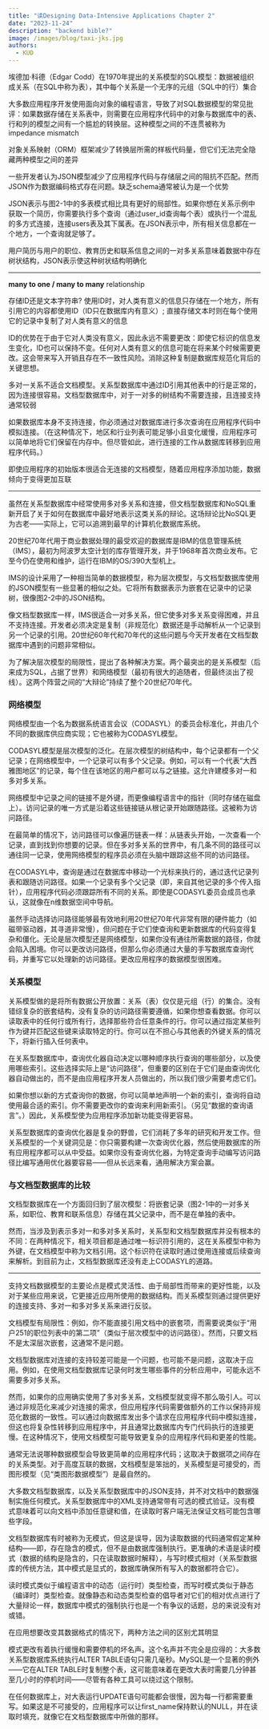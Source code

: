 ```yaml
---
title: "读Designing Data-Intensive Applications Chapter 2"
date: "2023-11-24"
description: "backend bible?"
image: /images/blog/taxi-jks.jpg
authors:
  - KUD
---
```


埃德加·科德（Edgar Codd）在1970年提出的关系模型的SQL模型：数据被组织成关系（在SQL中称为表），其中每个关系是一个无序的元组（SQL中的行）集合

大多数应用程序开发使用面向对象的编程语言，导致了对SQL数据模型的常见批评：如果数据存储在关系表中，则需要在应用程序代码中的对象与数据库中的表、行和列的模型之间有一个尴尬的转换层。这种模型之间的不连贯被称为impedance mismatch

对象关系映射（ORM）框架减少了转换层所需的样板代码量，但它们无法完全隐藏两种模型之间的差异

一些开发者认为JSON模型减少了应用程序代码与存储层之间的阻抗不匹配。然而JSON作为数据编码格式存在问题。缺乏schema通常被认为是一个优势

JSON表示与图2-1中的多表模式相比具有更好的局部性。如果你想在关系示例中获取一个简历，你需要执行多个查询（通过user_id查询每个表）或执行一个混乱的多方式连接，连接users表及其下属表。在JSON表示中，所有相关信息都在一个地方，一个查询就足够了。

用户简历与用户的职位、教育历史和联系信息之间的一对多关系意味着数据中存在树状结构，JSON表示使这种树状结构明确化

---

**many to one / many to many** relationship

存储ID还是文本字符串? 使用ID时，对人类有意义的信息只存储在一个地方，所有引用它的内容都使用ID（ID只在数据库内有意义）; 直接存储文本时则在每个使用它的记录中复制了对人类有意义的信息

ID的优势在于由于它对人类没有意义，因此永远不需要更改：即使它标识的信息发生变化，ID也可以保持不变。任何对人类有意义的信息可能在将来某个时候需要更改。这会带来写入开销且存在不一致性风险。消除这种复制是数据库规范化背后的关键思想。

多对一关系不适合文档模型。关系型数据库中通过ID引用其他表中的行是正常的，因为连接很容易。文档型数据库中，对于一对多的树结构不需要连接，且连接支持通常较弱

如果数据库本身不支持连接，你必须通过对数据库进行多次查询在应用程序代码中模拟连接。（在这种情况下，地区和行业列表可能足够小且变化缓慢，应用程序可以简单地将它们保留在内存中。但尽管如此，进行连接的工作从数据库转移到应用程序代码。）

即使应用程序的初始版本很适合无连接的文档模型，随着应用程序添加功能，数据倾向于变得更加互联

---

虽然在关系型数据库中经常使用多对多关系和连接，但文档型数据库和NoSQL重新开启了关于如何在数据库中最好地表示这类关系的辩论。这场辩论比NoSQL更为古老——实际上，它可以追溯到最早的计算机化数据库系统。

20世纪70年代用于商业数据处理的最受欢迎的数据库是IBM的信息管理系统（IMS），最初为阿波罗太空计划的库存管理开发，并于1968年首次商业发布。它至今仍在使用和维护，运行在IBM的OS/390大型机上。

IMS的设计采用了一种相当简单的数据模型，称为层次模型，与文档型数据库使用的JSON模型有一些显著的相似之处。它将所有数据表示为嵌套在记录中的记录树，很像图2-2中的JSON结构。

像文档型数据库一样，IMS很适合一对多关系，但它使多对多关系变得困难，并且不支持连接。开发者必须决定是复制（非规范化）数据还是手动解析从一个记录到另一个记录的引用。20世纪60年代和70年代的这些问题与今天开发者在文档型数据库中遇到的问题非常相似。

为了解决层次模型的局限性，提出了各种解决方案。两个最突出的是关系模型（后来成为SQL，占据了世界）和网络模型（最初有很大的追随者，但最终淡出了视线）。这两个阵营之间的“大辩论”持续了整个20世纪70年代。

### 网络模型

网络模型由一个名为数据系统语言会议（CODASYL）的委员会标准化，并由几个不同的数据库供应商实现；它也被称为CODASYL模型。

CODASYL模型是层次模型的泛化。在层次模型的树结构中，每个记录都有一个父记录；在网络模型中，一个记录可以有多个父记录。例如，可以有一个代表“大西雅图地区”的记录，每个住在该地区的用户都可以与之链接。这允许建模多对一和多对多关系。

网络模型中记录之间的链接不是外键，而更像编程语言中的指针（同时存储在磁盘上）。访问记录的唯一方式是沿着这些链接链从根记录开始跟随路径。这被称为访问路径。

在最简单的情况下，访问路径可以像遍历链表一样：从链表头开始，一次查看一个记录，直到找到你想要的记录。但在多对多关系的世界中，有几条不同的路径可以通往同一记录，使用网络模型的程序员必须在头脑中跟踪这些不同的访问路径。

在CODASYL中，查询是通过在数据库中移动一个光标来执行的，通过迭代记录列表和跟随访问路径。如果一个记录有多个父记录（即，来自其他记录的多个传入指针），应用程序代码必须跟踪所有不同的关系。即使是CODASYL委员会成员也承认，这就像在n维数据空间中导航。

虽然手动选择访问路径能够最有效地利用20世纪70年代非常有限的硬件能力（如磁带驱动器，其寻道非常慢），但问题在于它们使查询和更新数据库的代码变得复杂和僵化。无论是层次模型还是网络模型，如果你没有通往所需数据的路径，你就会陷入困境。你可以更改访问路径，但那么你必须通过大量的手写数据库查询代码，并重写它以处理新的访问路径。更改应用程序的数据模型很困难。

### 关系模型

关系模型做的是将所有数据公开放置：关系（表）仅仅是元组（行）的集合。没有错综复杂的嵌套结构，没有复杂的访问路径需要遵循，如果你想查看数据。你可以读取表中的任何行或所有行，选择那些符合任意条件的行。你可以通过指定某些列作为键并匹配这些键来读取特定的行。你可以在不担心与其他表的外键关系的情况下，将新行插入任何表中。

在关系型数据库中，查询优化器自动决定以哪种顺序执行查询的哪些部分，以及使用哪些索引。这些选择实际上是“访问路径”，但重要的区别在于它们是由查询优化器自动做出的，而不是由应用程序开发人员做出的，所以我们很少需要考虑它们。

如果你想以新的方式查询你的数据，你可以简单地声明一个新的索引，查询将自动使用最合适的索引。你不需要更改你的查询来利用新索引。（另见“数据的查询语言”。）因此，关系模型使为应用程序添加新功能变得更容易。

关系型数据库的查询优化器是复杂的野兽，它们消耗了多年的研究和开发工作。但关系模型的一个关键洞见是：你只需要构建一次查询优化器，然后使用数据库的所有应用程序都可以从中受益。如果你没有查询优化器，为特定查询手动编写访问路径比编写通用优化器要容易——但从长远来看，通用解决方案会赢。

### 与文档型数据库的比较

文档型数据库在一个方面回归到了层次模型：将嵌套记录（图2-1中的一对多关系，如职位、教育和联系信息）存储在其父记录中，而不是在单独的表中。

然而，当涉及到表示多对一和多对多关系时，关系型和文档型数据库并没有根本的不同：在两种情况下，相关项目都是通过唯一标识符引用的，这在关系模型中称为外键，在文档模型中称为文档引用。这个标识符在读取时通过使用连接或后续查询来解析。到目前为止，文档型数据库还没有走上CODASYL的道路。

---

支持文档数据模型的主要论点是模式灵活性、由于局部性而带来的更好性能，以及对于某些应用来说，它更接近应用所使用的数据结构。而关系模型则通过提供更好的连接支持、多对一和多对多关系来进行反驳。

文档模型有局限性：例如，你不能直接引用文档中的嵌套项，而需要说类似于“用户251的职位列表中的第二项”（类似于层次模型中的访问路径）。然而，只要文档不是太深层次嵌套，这通常不是问题。

文档型数据库对连接的支持较差可能是一个问题，也可能不是问题，这取决于应用。例如，在使用文档型数据库记录何时发生哪些事件的分析应用中，可能永远不需要多对多关系。

然而，如果你的应用确实使用了多对多关系，文档模型就变得不那么吸引人。可以通过非规范化来减少对连接的需求，但应用程序代码需要做额外的工作以保持非规范化数据的一致性。可以通过向数据库发出多个请求在应用程序代码中模拟连接，但这也将复杂性转移到应用程序中，并且通常比数据库内专门代码执行的连接更慢。在这种情况下，使用文档模型可能导致更复杂的应用程序代码和更差的性能。

通常无法说哪种数据模型会导致更简单的应用程序代码；这取决于数据项之间存在的关系类型。对于高度互联的数据，文档模型是笨拙的，关系模型是可接受的，而图形模型（见“类图形数据模型”）是最自然的。

大多数文档型数据库，以及关系型数据库中的JSON支持，并不对文档中的数据强制实施任何模式。关系型数据库中的XML支持通常带有可选的模式验证。没有模式意味着可以向文档中添加任意键和值，在读取时客户端无法保证文档可能包含哪些字段。

文档型数据库有时被称为无模式，但这是误导，因为读取数据的代码通常假定某种结构——即，存在隐含的模式，但不是由数据库强制执行。更准确的术语是读时模式（数据的结构是隐含的，只在读取数据时解释），与写时模式相对（关系型数据库的传统方法，其中模式是显式的，数据库确保所有写入的数据都符合它）。

读时模式类似于编程语言中的动态（运行时）类型检查，而写时模式类似于静态（编译时）类型检查。就像静态和动态类型检查的倡导者对它们的相对优点进行了大量辩论一样，数据库中模式的强制执行也是一个有争议的话题，总的来说没有对或错。

在应用想要改变其数据格式的情况下，两种方法之间的区别尤其明显

模式更改有着执行缓慢和需要停机的坏名声。这个名声并不完全是应得的：大多数关系型数据库系统执行ALTER TABLE语句只需几毫秒。MySQL是一个显著的例外——它在ALTER TABLE时复制整个表，这可能意味着在更改大表时需要几分钟甚至几小时的停机时间——尽管有各种工具可以绕过这个限制。

在任何数据库上，对大表运行UPDATE语句可能都会很慢，因为每一行都需要重写。如果这是不可接受的，应用程序可以让first_name保持默认的NULL，并在读取时填充，就像它在文档型数据库中所做的那样。
